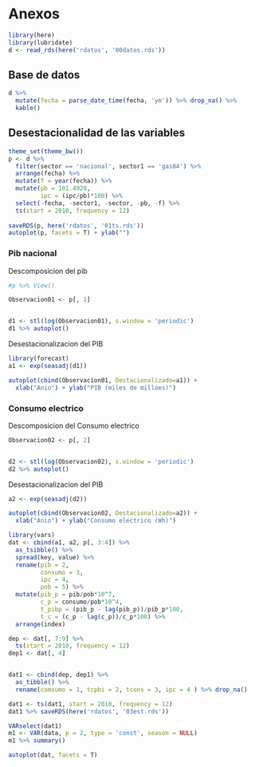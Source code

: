 # Anexos

<!-- nada para mostrar -->

```r
library(here)
library(lubridate)
d <- read_rds(here('rdatos', '00datos.rds')) 
```


## Base de datos 
```r
d %>% 
  mutate(fecha = parse_date_time(fecha, 'ym')) %>% drop_na() %>% 
  kable()
```

## Desestacionalidad de las variables 


```r
theme_set(theme_bw())
p <- d %>% 
  filter(sector == 'nacional', sector1 == 'gas84') %>%
  arrange(fecha) %>% 
  mutate(f = year(fecha)) %>% 
  mutate(pb = 101.4928,
         ipc = (ipc/pb)*100) %>% 
  select(-fecha, -sector1, -sector, -pb, -f) %>%
  ts(start = 2010, frequency = 12) 
  
saveRDS(p, here('rdatos', '01ts.rds'))
autoplot(p, facets = T) + ylab("")
```


### Pib nacional

Descomposicion del pib 

```r
#p %>% View()

Observacion01 <- p[, 1]


d1 <- stl(log(Observacion01), s.window = 'periodic')
d1 %>% autoplot()
```

Desestacionalizacion del PIB

```r
library(forecast)
a1 <- exp(seasadj(d1))

autoplot(cbind(Observacion01, Destacionalizado=a1)) +
  xlab("Anio") + ylab("PIB (miles de milloes)")

```
### Consumo electrico 


Descomposicion del Consumo electrico

```r
Observacion02 <- p[, 2]


d2 <- stl(log(Observacion02), s.window = 'periodic')
d2 %>% autoplot()
```

Desestacionalizacion del PIB

```r
a2 <- exp(seasadj(d2))

autoplot(cbind(Observacion02, Destacionalizado=a2)) +
  xlab("Anio") + ylab("Consumo electrico (Wh)")

```




```r
library(vars)
dat <- cbind(a1, a2, p[, 3:4]) %>% 
  as_tsibble() %>% 
  spread(key, value) %>% 
  rename(pib = 2, 
         consumo = 3, 
         ipc = 4, 
         pob = 5) %>% 
  mutate(pib_p = pib/pob*10^7,
         c_p = consumo/pob*10^4, 
         t_pibp = (pib_p - lag(pib_p))/pib_p*100,
         t_c = (c_p - lag(c_p))/c_p*100) %>% 
  arrange(index) 

dep <- dat[, 7:9] %>% 
  ts(start = 2010, frequency = 12)
dep1 <- dat[, 4]


dat1 <- cbind(dep, dep1) %>% 
  as_tibble() %>% 
  rename(comsumo = 1, tcpbi = 2, tcons = 3, ipc = 4 ) %>% drop_na()

dat1 <- ts(dat1, start = 2010, frequency = 12)
dat1 %>% saveRDS(here('rdatos', '03est.rds'))

VARselect(dat1)
m1 <- VAR(data, p = 2, type = 'const', season = NULL)
m1 %>% summary()

autoplot(dat, facets = T)
```



